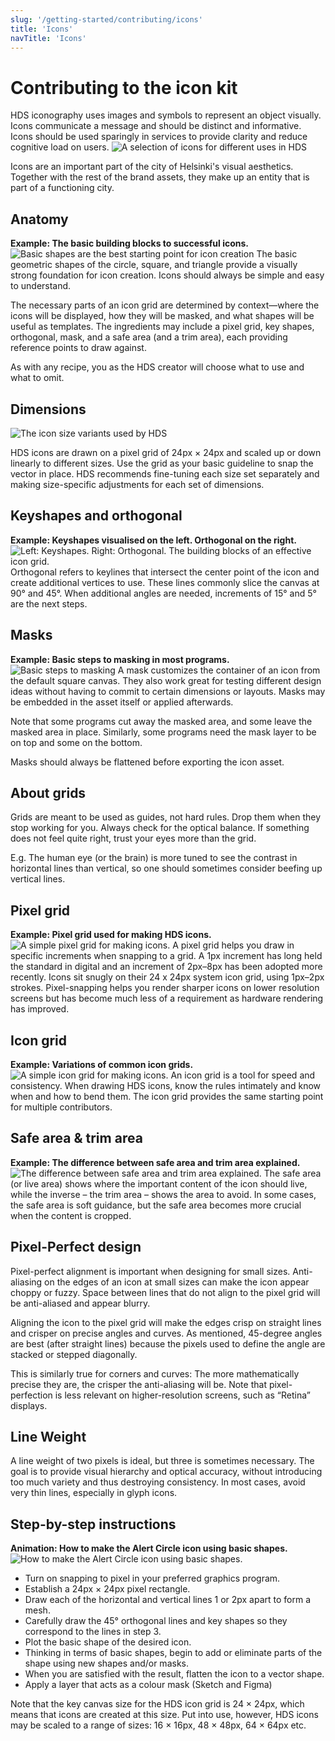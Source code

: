 ```yaml
---
slug: '/getting-started/contributing/icons'
title: 'Icons'
navTitle: 'Icons'
---
```



# Contributing to the icon kit

<LeadParagraph>
    HDS iconography uses images and symbols to represent an object visually. Icons communicate a message and should be distinct and informative. Icons should be used sparingly in services to provide clarity and reduce cognitive load on users.
</LeadParagraph>

<Image src="/images/getting-started/contributing-icons/icontypes.jpg" alt="A selection of icons for different uses in HDS" style="max-width:600px;" viewable />

Icons are an important part of the city of Helsinki's visual aesthetics. Together with the rest of the brand assets, they make up an entity that is part of a functioning city.

## Anatomy
**Example: The basic building blocks to successful icons.**
<Image src="/images/getting-started/contributing-icons/basicshapes.jpg" alt="Basic shapes are the best starting point for icon creation" style="max-width:600px;" viewable />
The basic geometric shapes of the circle, square, and triangle provide a visually strong foundation for icon creation. Icons should always be simple and easy to understand. 

The necessary parts of an icon grid are determined by context—where the icons will be displayed, how they will be masked, and what shapes will be useful as templates. The ingredients may include a pixel grid, key shapes, orthogonal, mask, and a safe area (and a trim area), each providing reference points to draw against. 

As with any recipe, you as the HDS creator will choose what to use and what to omit.

## Dimensions
<Image src="/images/getting-started/contributing-icons/dimensions.jpg" alt="The icon size variants used by HDS" style="max-width:600px;" viewable />

HDS icons are drawn on a pixel grid of 24px × 24px and scaled up or down linearly to different sizes. Use the grid as your basic guideline to snap the vector in place. HDS recommends fine-tuning each size set separately and making size-specific adjustments for each set of dimensions.

## Keyshapes and orthogonal
**Example: Keyshapes visualised on the left. Orthogonal on the right.**
<Image src="/images/getting-started/contributing-icons/keyshapes_orthogonals.jpg" alt="Left: Keyshapes. Right: Orthogonal. The building blocks of an effective icon grid." style="max-width:600px;" viewable />
Orthogonal refers to keylines that intersect the center point of the icon and create additional vertices to use. These lines commonly slice the canvas at 90° and 45°. When additional angles are needed, increments of 15° and 5° are the next steps.

## Masks
**Example: Basic steps to masking in most programs.**
<Image src="/images/getting-started/contributing-icons/masking.jpg" alt="Basic steps to masking" style="max-width:600px;" viewable />
A mask customizes the container of an icon from the default square canvas. They also work great for testing different design ideas without having to commit to certain dimensions or layouts. Masks may be embedded in the asset itself or applied afterwards. 

Note that some programs cut away the masked area, and some leave the masked area in place. Similarly, some programs need the mask layer to be on top and some on the bottom.

Masks should always be flattened before exporting the icon asset.

## About grids
Grids are meant to be used as guides, not hard rules. Drop them when they stop working for you. Always check for the optical balance. If something does not feel quite right, trust your eyes more than the grid. 

E.g. The human eye (or the brain) is more tuned to see the contrast in horizontal lines than vertical, so one should sometimes consider beefing up vertical lines.

## Pixel grid
**Example: Pixel grid used for making HDS icons.**
<Image src="/images/getting-started/contributing-icons/pixelgrid.jpg" alt="A simple pixel grid for making icons." style="max-width:600px;" viewable />
A pixel grid helps you draw in specific increments when snapping to a grid. A 1px increment has long held the standard in digital and an increment of 2px–8px has been adopted more recently. Icons sit snugly on their 24 x 24px system icon grid, using 1px–2px strokes. Pixel-snapping helps you render sharper icons on lower resolution screens but has become much less of a requirement as hardware rendering has improved.

## Icon grid
**Example: Variations of common icon grids.**
<Image src="/images/getting-started/contributing-icons/icongrid.jpg" alt="A simple icon grid for making icons." style="max-width:600px;" viewable />
An icon grid is a tool for speed and consistency. When drawing HDS icons, know the rules intimately and know when and how to bend them. The icon grid provides the same starting point for multiple contributors.

## Safe area & trim area
**Example: The difference between safe area and trim area explained.**
<Image src="/images/getting-started/contributing-icons/safearea_trimarea.jpg" alt="The difference between safe area and trim area explained." style="max-width:600px;" viewable />
The safe area (or live area) shows where the important content of the icon should live, while the inverse – the trim area – shows the area to avoid. In some cases, the safe area is soft guidance, but the safe area becomes more crucial when the content is cropped.

## Pixel-Perfect design
Pixel-perfect alignment is important when designing for small sizes. Anti-aliasing on the edges of an icon at small sizes can make the icon appear choppy or fuzzy. Space between lines that do not align to the pixel grid will be anti-aliased and appear blurry. 

Aligning the icon to the pixel grid will make the edges crisp on straight lines and crisper on precise angles and curves.
As mentioned, 45-degree angles are best (after straight lines) because the pixels used to define the angle are stacked or stepped diagonally. 

This is similarly true for corners and curves: The more mathematically precise they are, the crisper the anti-aliasing will be. 
Note that pixel-perfection is less relevant on higher-resolution screens, such as “Retina” displays.

## Line Weight
A line weight of two pixels is ideal, but three is sometimes necessary. The goal is to provide visual hierarchy and optical accuracy, without introducing too much variety and thus destroying consistency. In most cases, avoid very thin lines, especially in glyph icons.

## Step-by-step instructions
**Animation: How to make the Alert Circle icon using basic shapes.**
<Image src="/images/getting-started/contributing-icons/AlertCircle_Fill_cropped.gif" alt="How to make the Alert Circle icon using basic shapes." style="max-width:600px;" viewable />

- Turn on snapping to pixel in your preferred graphics program.
- Establish a 24px × 24px pixel rectangle. 
- Draw each of the horizontal and vertical lines 1 or 2px apart to form a mesh.
- Carefully draw the 45° orthogonal lines and key shapes so they correspond to the lines in step 3.
- Plot the basic shape of the desired icon.
- Thinking in terms of basic shapes, begin to add or eliminate parts of the shape using new shapes and/or masks.
- When you are satisfied with the result, flatten the icon to a vector shape.
- Apply a layer that acts as a colour mask (Sketch and Figma) 

Note that the key canvas size for the HDS icon grid is 24 × 24px, which means that icons are created at this size. Put into use, however, HDS icons may be scaled to a range of sizes: 16 × 16px, 48 × 48px, 64 × 64px etc.
